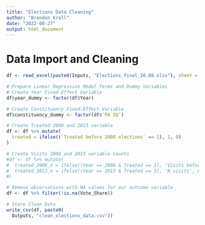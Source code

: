```yaml
---
title: "Elections Data Cleaning"
author: "Brendon Krall"
date: "2022-08-27"
output: html_document
---
```


# Data Import and Cleaning 
```r
df <- read_excel(paste0(Inputs, "Elections_Final_10.08.xlsx"), sheet = 1)

# Prepare Linear Regression Model Terms and Dummy Variables
# Create Year Fixed-Effect Variable 
df$year_dummy <- factor(df$Year)

# Create Constituency Fixed-Effect Variable 
df$constituency_dummy <- factor(df$`PA ID`)

# Create Treated 2008 and 2013 variable
df <- df %>% mutate(
  treated = ifelse((`Treated before 2008 elections` == 1), 1, 0)
)

# Create Visits 2008 and 2013 variable Counts
#df <- df %>% mutate(
#  treated_2008_n = ifelse((Year == 2008 & Treated == 1), 'Visits before 2008 elections', 0),
#  treated_2013_n = ifelse((Year == 2013 & Treated == 1), 'N_visits', 0)
#)

# Remove observations with NA values for our outcome variable 
df <- df %>% filter(!is.na(Vote_Share))

# Store Clean Data
write_csv(df, paste0(
  Outputs, "clean_elections_data.csv"))
```
